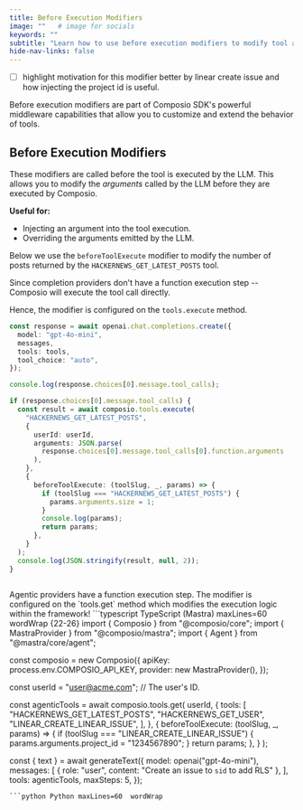 ```yaml
---
title: Before Execution Modifiers
image: ""   # image for socials
keywords: ""
subtitle: "Learn how to use before execution modifiers to modify tool arguments before execution."
hide-nav-links: false
---
```


- [ ] highlight motivation for this modifier better by linear create issue and how injecting the project id is useful.

Before execution modifiers are part of Composio SDK's powerful middleware capabilities that allow you to customize and extend the behavior of tools.

## Before Execution Modifiers
These modifiers are called before the tool is executed by the LLM. This allows you to modify the *arguments* called by the LLM before they are executed by Composio.

**Useful for:**
- Injecting an argument into the tool execution.
- Overriding the arguments emitted by the LLM.

<Note>Below we use the `beforeToolExecute` modifier to modify the number of posts returned by the `HACKERNEWS_GET_LATEST_POSTS` tool.</Note>

<Tabs>
<Tab title="With Chat Completions">
Since completion providers don't have a function execution step -- Composio will execute the tool call directly.

Hence, the modifier is configured on the `tools.execute` method.
<CodeGroup>
```typescript TypeScript maxLines=60 wordWrap {11, 20-28}
const response = await openai.chat.completions.create({
  model: "gpt-4o-mini",
  messages,
  tools: tools,
  tool_choice: "auto",
});

console.log(response.choices[0].message.tool_calls);

if (response.choices[0].message.tool_calls) {
  const result = await composio.tools.execute(
    "HACKERNEWS_GET_LATEST_POSTS",
    {
      userId: userId,
      arguments: JSON.parse(
        response.choices[0].message.tool_calls[0].function.arguments
      ),
    },
    {
      beforeToolExecute: (toolSlug, _, params) => {
        if (toolSlug === "HACKERNEWS_GET_LATEST_POSTS") {
          params.arguments.size = 1;
        }
        console.log(params);
        return params;
      },
    }
  );
  console.log(JSON.stringify(result, null, 2));
}
```
```python Python maxLines=60  wordWrap

```
</CodeGroup>
</Tab>

<Tab title="With Agentic Frameworks">
Agentic providers have a function execution step.
The modifier is configured on the `tools.get` method which modifies the execution logic within the framework!

<CodeGroup>
```typescript TypeScript (Mastra) maxLines=60  wordWrap {22-26}
import { Composio } from "@composio/core";
import { MastraProvider } from "@composio/mastra";
import { Agent } from "@mastra/core/agent";

const composio = new Composio({
  apiKey: process.env.COMPOSIO_API_KEY,
  provider: new MastraProvider(),
});

const userId = "user@acme.com"; // The user's ID.

const agenticTools = await composio.tools.get(
  userId,
  {
    tools: [
      "HACKERNEWS_GET_LATEST_POSTS",
      "HACKERNEWS_GET_USER",
      "LINEAR_CREATE_LINEAR_ISSUE",
    ],
  },
  {
    beforeToolExecute: (toolSlug, _, params) => {
      if (toolSlug === "LINEAR_CREATE_LINEAR_ISSUE") {
        params.arguments.project_id = "1234567890";
      }
      return params;
    },
  }
);

const { text } = await generateText({
  model: openai("gpt-4o-mini"),
  messages: [
    { role: "user", content: "Create an issue to `sid` to add RLS" },
  ],
  tools: agenticTools,
  maxSteps: 5,
});
```
```python Python maxLines=60  wordWrap

```
</CodeGroup>
</Tab>
</Tabs> 